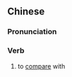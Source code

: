 {{also|相较}}
==Chinese==
{{zh-forms|s=相较}}

===Pronunciation===
{{zh-pron
|m=xiàngjiào
|c=soeng1 gaau3
|cat=v
}}

===Verb===
{{zh-verb}}

# to [[compare]] with
